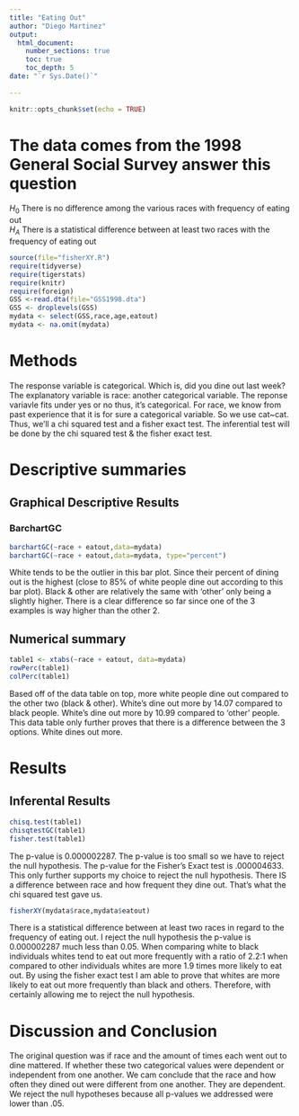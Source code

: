 ```yaml
---
title: "Eating Out"
author: "Diego Martinez"
output: 
  html_document:
    number_sections: true
    toc: true
    toc_depth: 5
date: "`r Sys.Date()`"    
    
---
```


```r
knitr::opts_chunk$set(echo = TRUE)
```

# The data comes from the 1998 General Social Survey answer this question

$H_0$ There is no difference among the various races with frequency of eating out  
$H_A$ There is a statistical difference between at least two races with the frequency of eating out  


```r
source(file="fisherXY.R")
require(tidyverse)
require(tigerstats)
require(knitr)
require(foreign)
GSS <-read.dta(file="GSS1998.dta")
GSS <- droplevels(GSS)
mydata <- select(GSS,race,age,eatout)
mydata <- na.omit(mydata)
```

# Methods 

The response variable is categorical. Which is, did you dine out last week? The explanatory variable is race: another categorical variable. The reponse variavle fits under yes or no thus, it's categorical. For race, we know from past experience that it is for sure a categorical variable. So we use cat~cat. Thus, we'll a chi squared test and a fisher exact test. The inferential test will be done by the chi squared test & the fisher exact test. 

# Descriptive summaries

## Graphical Descriptive Results

### BarchartGC

```r
barchartGC(~race + eatout,data=mydata)
barchartGC(~race + eatout,data=mydata, type="percent")
``` 


White tends to be the outlier in this bar plot. Since their percent of dining out is the highest (close to 85% of white people dine out according to this bar plot). Black & other are relatively the same with 'other' only being a slightly higher. There is a clear difference so far since one of the 3 examples is way higher than the other 2. 

## Numerical summary 

```r
table1 <- xtabs(~race + eatout, data=mydata)
rowPerc(table1)
colPerc(table1)
```
Based off of the data table on top, more white people dine out compared to the other two (black & other). White's dine out more by 14.07 compared to black people. White's dine out more by 10.99 compared to 'other' people. This data table only further proves that there is a difference between the 3 options. White dines out more. 

# Results 

## Inferental Results

```r
chisq.test(table1)
chisqtestGC(table1)
fisher.test(table1)
```

The p-value is  0.000002287. The p-value is too small so we have to reject the null hypothesis. The p-value for the Fisher's Exact test is .000004633. This only further supports my choice to reject the null hypothesis. There IS a difference between race and how frequent they dine out. That's what the chi squared test gave us. 

```r
fisherXY(mydata$race,mydata$eatout)
```

There is a statistical difference between at least two races in regard to the frequency of eating out.  I reject the null hypothesis the p-value is 0.000002287 much less than 0.05.  When comparing white to black individuals  whites tend to eat out more frequently with a ratio of  2.2:1 when compared to other individuals whites are more 1.9 times more likely to eat out. By using the fisher exact test I am able to prove that whites are more likely to eat out more frequently than black and others. Therefore, with certainly allowing me to  reject the null hypothesis.

# Discussion and Conclusion

The original question was if race and the amount of times each went out to dine mattered. If whether these two categorical values were dependent or independent from one another. We cam conclude that the race and how often they dined out were different from one another. They are dependent. We reject the null hypotheses because all p-values we addressed were lower than .05. 


